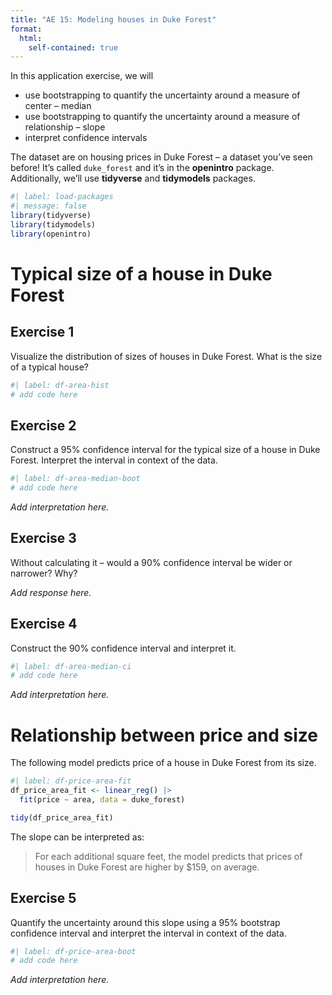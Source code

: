 ```yaml
---
title: "AE 15: Modeling houses in Duke Forest"
format:
  html:
    self-contained: true
---
```


In this application exercise, we will

-   use bootstrapping to quantify the uncertainty around a measure of center – median
-   use bootstrapping to quantify the uncertainty around a measure of relationship – slope
-   interpret confidence intervals

The dataset are on housing prices in Duke Forest – a dataset you've seen before!
It's called `duke_forest` and it's in the **openintro** package.
Additionally, we'll use **tidyverse** and **tidymodels** packages.

```r
#| label: load-packages
#| message: false
library(tidyverse)
library(tidymodels)
library(openintro)
```

# Typical size of a house in Duke Forest

## Exercise 1

Visualize the distribution of sizes of houses in Duke Forest.
What is the size of a typical house?

```r
#| label: df-area-hist
# add code here
```

## Exercise 2

Construct a 95% confidence interval for the typical size of a house in Duke Forest.
Interpret the interval in context of the data.

```r
#| label: df-area-median-boot
# add code here
```

*Add interpretation here.*

## Exercise 3

Without calculating it – would a 90% confidence interval be wider or narrower?
Why?

*Add response here.*

## Exercise 4

Construct the 90% confidence interval and interpret it.

```r
#| label: df-area-median-ci
# add code here
```

*Add interpretation here.*

# Relationship between price and size

The following model predicts price of a house in Duke Forest from its size.

```r
#| label: df-price-area-fit
df_price_area_fit <- linear_reg() |>
  fit(price ~ area, data = duke_forest)

tidy(df_price_area_fit)
```

The slope can be interpreted as:

> For each additional square feet, the model predicts that prices of houses in Duke Forest are higher by \$159, on average.

## Exercise 5

Quantify the uncertainty around this slope using a 95% bootstrap confidence interval and interpret the interval in context of the data.

```r
#| label: df-price-area-boot
# add code here
```

*Add interpretation here.*
